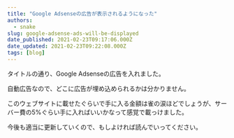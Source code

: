 ```yaml
---
title: "Google Adsenseの広告が表示されるようになった"
authors:
  - snake
slug: google-adsense-ads-will-be-displayed
date_published: 2021-02-23T09:17:06.000Z
date_updated: 2021-02-23T09:22:08.000Z
tags: [blog]
---
```


タイトルの通り、Google Adsenseの広告を入れました。

自動広告なので、どこに広告が埋め込められるかは分かりません。

このウェブサイトに載せたぐらいで手に入る金額は雀の涙ほどでしょうが、サーバー費の5%ぐらい手に入ればいいかなって感覚で載っけました。

今後も適当に更新していくので、もしよければ読んでいってください。
